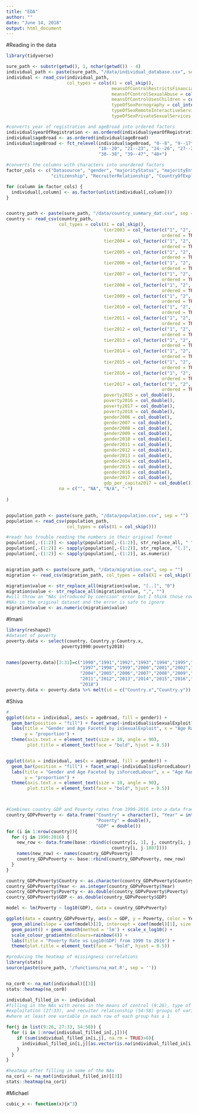 ```yaml
---
title: "EDA"
author: ""
date: "June 14, 2018"
output: html_document
---
```


#Reading in the data
```r
library(tidyverse)

sure_path <- substr(getwd(), 1, nchar(getwd()) - 4)
individual_path <- paste(sure_path, "/data/individual_database.csv", sep = "")
individual <- read_csv(individual_path, 
                       col_types = cols(X1 = col_skip(), 
                                        meansOfControlRestrictsFinancialAccess = col_integer(), 
                                        meansOfControlSexualAbuse = col_integer(), 
                                        meansOfControlUsesChildren = col_integer(), 
                                        typeOfSexPornography = col_integer(), 
                                        typeOfSexRemoteInteractiveServices = col_integer(), 
                                        typeOfSexPrivateSexualServices = col_integer()))

#converts year of registration and ageBroad into ordered factors
individual$yearOfRegistration <- as.ordered(individual$yearOfRegistration)
individual$ageBroad <- as.ordered(individual$ageBroad)
individual$ageBroad <- fct_relevel(individual$ageBroad, "0--8", "9--17", 
                                   "18--20", "21--23", "24--26", "27--29", 
                                   "30--38", "39--47", "48+")

#converts the columns with characters into unordered factors
factor_cols <- c("Datasource", "gender", "majorityStatus", "majorityEntry", 
                 "citizenship", "RecruiterRelationship", "CountryOfExploitation")

for (column in factor_cols) {
  individual[,column] <- as.factor(unlist(individual[,column]))
}


country_path <- paste(sure_path, "/data/country_summary_dat.csv", sep = "")
country <- read_csv(country_path, 
                    col_types = cols(X1 = col_skip(),
                                     tier2003 = col_factor(c("1", "2", "2w", "3"),
                                                           ordered = TRUE),
                                     tier2004 = col_factor(c("1", "2", "2w", "3"),
                                                           ordered = TRUE),
                                     tier2005 = col_factor(c("1", "2", "2w", "3"),
                                                           ordered = TRUE),
                                     tier2006 = col_factor(c("1", "2", "2w", "3"),
                                                           ordered = TRUE),
                                     tier2007 = col_factor(c("1", "2", "2w", "3"),
                                                           ordered = TRUE),
                                     tier2008 = col_factor(c("1", "2", "2w", "3"),
                                                           ordered = TRUE),
                                     tier2009 = col_factor(c("1", "2", "2w", "3"),
                                                           ordered = TRUE),
                                     tier2010 = col_factor(c("1", "2", "2w", "3"),
                                                           ordered = TRUE),
                                     tier2011 = col_factor(c("1", "2", "2w", "3"),
                                                           ordered = TRUE),
                                     tier2012 = col_factor(c("1", "2", "2w", "3"),
                                                           ordered = TRUE),
                                     tier2013 = col_factor(c("1", "2", "2w", "3"),
                                                           ordered = TRUE),
                                     tier2014 = col_factor(c("1", "2", "2w", "3"),
                                                           ordered = TRUE),
                                     tier2015 = col_factor(c("1", "2", "2w", "3"),
                                                           ordered = TRUE),
                                     tier2016 = col_factor(c("1", "2", "2w", "3"),
                                                           ordered = TRUE),
                                     tier2017 = col_factor(c("1", "2", "2w", "3"),
                                                           ordered = TRUE),
                                     poverty2015 = col_double(), 
                                     poverty2016 = col_double(), 
                                     poverty2017 = col_double(), 
                                     poverty2018 = col_double(), 
                                     gender2006 = col_double(), 
                                     gender2007 = col_double(), 
                                     gender2008 = col_double(), 
                                     gender2009 = col_double(), 
                                     gender2010 = col_double(), 
                                     gender2011 = col_double(), 
                                     gender2012 = col_double(), 
                                     gender2013 = col_double(), 
                                     gender2014 = col_double(), 
                                     gender2015 = col_double(), 
                                     gender2016 = col_double(), 
                                     gender2017 = col_double(), 
                                     gdp_per_capita2017 = col_double()),
                    na = c("", "NA", "N/A", "-")
  
)


population_path <- paste(sure_path, "/data/population.csv", sep = "")
population <- read_csv(population_path, 
                       col_types = cols(X1 = col_skip()))

#readr has trouble reading the numbers in their original format
population[,-(1:2)] <- sapply(population[,-(1:2)], str_replace_all, " ", "")
population[,-(1:2)] <- sapply(population[,-(1:2)], str_replace, "[.]", "")
population[,-(1:2)] <- sapply(population[,-(1:2)], as.numeric)


migration_path <- paste(sure_path, "/data/migration.csv", sep = "")
migration <- read_csv(migration_path, col_types = cols(X1 = col_skip()))

migration$value <- str_replace_all(migration$value, "[..]", "0")
migration$value <- str_replace_all(migration$value, ",", "")
#will throw an "NAs introduced by coercion" error but I think those rows have 
#NAs in the original dataset and the error is safe to ignore
migration$value <- as.numeric(migration$value) 
```

#Imani 
```r
library(reshape2)
#dataset of poverty
poverty.data <- select(country, Country.y:Country.x, 
                     poverty1990:poverty2018)


names(poverty.data)[3:31]=c("1990","1991","1992","1993","1994","1995","1996",
                            "1997","1998","1999","2000","2001","2002","2003",
                            "2004","2005","2006","2007","2008","2009","2010",
                            "2011","2012","2013","2014","2015","2016","2017",
                            "2018")
poverty.data <- poverty.data %>% melt(id = c("Country.x","Country.y"))

```


#Shiva
```r
#
ggplot(data = individual, aes(x = ageBroad, fill = gender)) + 
  geom_bar(position = "fill") + facet_wrap(~individual$isSexualExploit) + 
  labs(title = "Gender and Age Faceted by isSexualExploit", x = "Age Range", 
       y = "proportion") + 
  theme(axis.text.x = element_text(size = 10, angle = 90), 
        plot.title = element_text(face = "bold", hjust = 0.5))


ggplot(data = individual, aes(x = ageBroad, fill = gender)) + 
  geom_bar(position = "fill") + facet_wrap(~individual$isForcedLabour) + 
  labs(title = "Gender and Age Faceted by isForcedLabour", x = "Age Range", 
       y = "proportion") + 
  theme(axis.text.x = element_text(size = 10, angle = 90), 
        plot.title = element_text(face = "bold", hjust = 0.5))



#Combines country GDP and Poverty rates from 1990-2016 into a data frame
country_GDPvPoverty <- data.frame("Country" = character(), "Year" = integer(), 
                                  "Poverty" = double(),
                                  "GDP" = double())
for (i in 1:nrow(country)){
  for (j in 1990:2016) {
    new_row <- data.frame(base::rbind(c(country[i, 1], j, country[i, j-1958],
                                        country[i, j-1887])))
    names(new_row) <- names(country_GDPvPoverty)
    country_GDPvPoverty <- base::rbind(country_GDPvPoverty, new_row)
  }
}

country_GDPvPoverty$Country <- as.character(country_GDPvPoverty$Country)
country_GDPvPoverty$Year <- as.integer(country_GDPvPoverty$Year)
country_GDPvPoverty$Poverty <- as.double(country_GDPvPoverty$Poverty)
country_GDPvPoverty$GDP <- as.double(country_GDPvPoverty$GDP)

model <- lm(Poverty ~ log10(GDP), data = country_GDPvPoverty)

ggplot(data = country_GDPvPoverty, aes(x = GDP, y = Poverty, color = Year)) + 
  geom_abline(slope = coef(model)[2], intercept = coef(model)[1], size = 1) + 
  geom_point() + geom_smooth(method = 'lm') + scale_x_log10() + 
  scale_colour_gradientn(colours=rainbow(4)) +
  labs(title = "Poverty Rate vs Log10(GDP) from 1990 to 2016") +
  theme(plot.title = element_text(face = "bold", hjust = 0.5))

#producing the heatmap of missingness correlations
library(stats)
source(paste(sure_path, '/functions/na_mat.R', sep = ''))


na_cor0 <- na_mat(individual)[[3]]
stats::heatmap(na_cor0)

individual_filled_in <- individual
#filling in the NAs with zeros in the means of control (9:26), type of 
#exploitation (27:33), and recuiter relationship (54:58) groups of variables 
#where at least one variable in each row of each group has a 1 

for(j in list(9:26, 27:33, 54:58)) {
  for (i in 1:nrow(individual_filled_in[,j])){
    if (sum(individual_filled_in[i,j], na.rm = TRUE)>0){
      individual_filled_in[i,j][as.vector(is.na(individual_filled_in[i,j]))]<-0
    }
  }
}

#heatmap after filling in some of the NAs
na_cor1 <- na_mat(individual_filled_in)[[3]]
stats::heatmap(na_cor1)

```


#Michael 
```r
cubic_x <- function(x){x^3}
```


